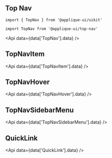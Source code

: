 
## Top Nav

```readOnly
import { TopNav } from '@applique-ui/uikit'

import TopNav from '@applique-ui/top-nav'
```

<Api data={data['TopNav'].data} />

## TopNavItem

<Api data={data['TopNavItem'].data} />

## TopNavHover

<Api data={data['TopNavHover'].data} />

## TopNavSidebarMenu

<Api data={data['TopNavSidebarMenu'].data} />

## QuickLink

<Api data={data['QuickLink'].data} />